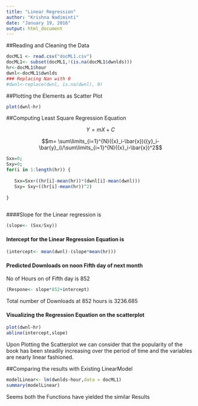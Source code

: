 ```yaml
---
title: "Linear Regression"
author: "Krishna Nadiminti"
date: "January 19, 2016"
output: html_document
---
```



##Reading and Cleaning the Data

```r
docML1 <- read.csv("docML1.csv")
docML1<- subset(docML1,!(is.na(docML1$dwnlds)))
hr<-docML1$hour
dwnl<-docML1$dwnlds
### Replacing Nan with 0
#dwnl<-replace(dwnl, is.na(dwnl), 0)
```


##Plotting the Elements as Scatter Plot

```r

plot(dwnl~hr)

```


##Computing Least Square Regression Equation

$$Y=mX + C$$

$$m= \sum\limits_{i=1}^{N}({x}_i-\bar{x})({y}_i-\bar{y}_i)/\sum\limits_{i=1}^{N}({x}_i-\bar{x})^2$$

```r

Sxx=0;
Sxy=0;
for(i in 1:length(hr)) {
    
   Sxx=Sxx+((hr[i]-mean(hr))*(dwnl[i]-mean(dwnl)))
   Sxy= Sxy+((hr[i]-mean(hr))^2)
    
}
 
```


####Slope for the Linear regression is


```r
(slope<- (Sxx/Sxy))

```


#### Intercept for the Linear Regression Equation is

```r
(intercept<- mean(dwnl)-(slope*mean(hr)))
```

#### Predicted Downloads on noon Fifth day of next month

No of Hours on of Fifth day is 852

```r
(Respone<- slope*852+intercept)

```

Total number of Downloads at 852 hours is 3236.685

#### Visualizing the Regression Equation on the scatterplot

```r
plot(dwnl~hr)
abline(intercept,slope)
```

Upon Plotting the Scatterplot we can consider that the popularity of the book has been steadily increasing over the period of time and the variables are nearly linear fashioned.

##Comparing the results with Existing LinearModel

```r
modelLinear<- lm(dwnlds~hour,data = docML1)
summary(modelLinear)
```

Seems both the Functions have yielded the similar Results